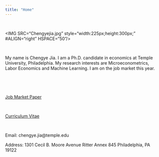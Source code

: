 ```yaml
---
title: "Home"
---
```

<br>


<IMG SRC="Chengyejia.jpg" style="width:225px;height:300px;" #ALIGN="right" HSPACE="50"/>

<br>

My name is Chengye Jia. I am a Ph.D. candidate in economics at Temple University, Philadelphia. My research interests are Microeconometrics, Labor Economics and Machine Learning. I am on the job market this year. 

<br>

<!--I am on the job market this year, and I am available for interviews.

shall be attending the AEA/ASSA 2020 Annual Meetings in San Diego, CA, January 3-5.-->

<br>

<a href="CHENGYEJIA_JMP.pdf#" class="download" title="Download JMP as PDF">Job Market Paper</a>

<br>

<a href="CHENGYEJIA_CV.pdf#" class="download" title="Download CV as PDF">Curriculum Vitae</a>			

<br>

<!--Email: estsyawo[at]temple[dot]edu, estsyawo[at]gmail[dot]com-->
Email: chengye.jia\@temple.edu

Address: 1301 Cecil B. Moore Avenue Ritter Annex 845 Philadelphia, PA 19122

